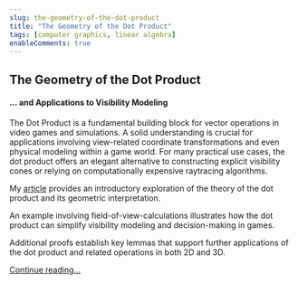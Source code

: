 ```yaml
---
slug: the-geometry-of-the-dot-product
title: "The Geometry of the Dot Product"
tags: [computer graphics, linear algebra]
enableComments: true
---
```




## The Geometry of the Dot Product

#### ... and Applications to Visibility Modeling

The Dot Product is a fundamental building block for vector operations in video games and simulations. A solid understanding  is crucial for applications involving view-related coordinate transformations and even physical modeling within a game world. For many practical use cases, the dot product offers an elegant alternative to constructing explicit visibility cones or relying on computationally expensive raytracing algorithms.

<!--truncate-->

My [article](/docs/articles/computer-graphics/the-geometry-of-the-dot-product) provides an introductory exploration of the theory of the dot product and its geometric interpretation.

An example involving field-of-view-calculations illustrates how the dot product can simplify visibility modeling and decision-making in games.

Additional proofs establish key lemmas that support further applications of the dot product and related operations in both 2D and 3D.

[Continue reading...](/docs/articles/computer-graphics/the-geometry-of-the-dot-product)
